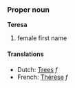 ===Proper noun===
'''Teresa'''

# female first name

====Translations====
*Dutch: [[Trees]] ''f''
*French: [[Thérèse]] ''f''